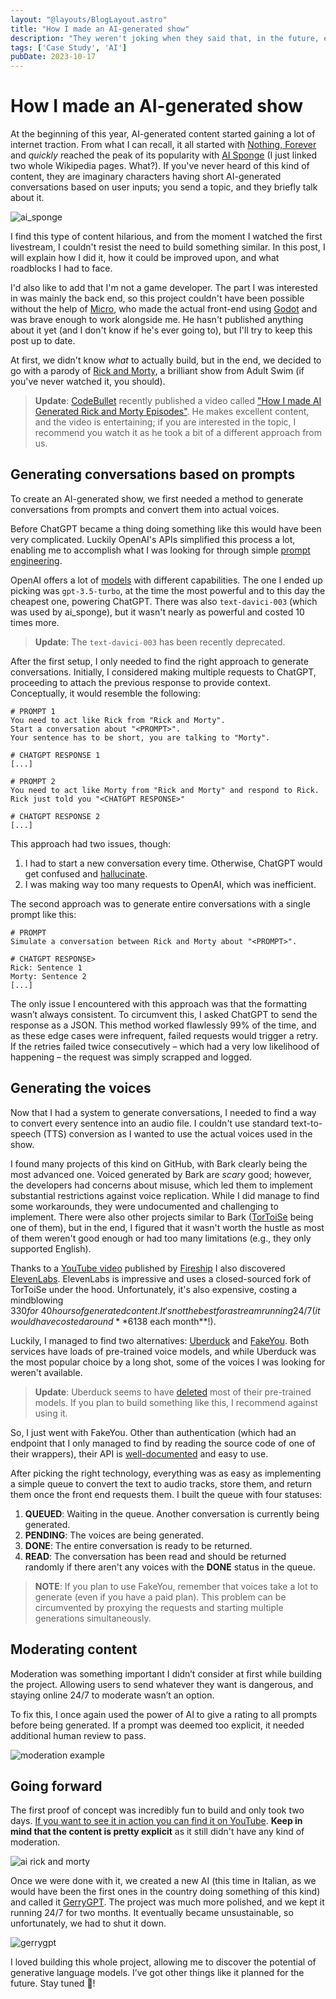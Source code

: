 ```yaml
---
layout: "@layouts/BlogLayout.astro"
title: "How I made an AI-generated show"
description: "They weren't joking when they said that, in the future, entertainment would be artificially generated."
tags: ['Case Study', 'AI']
pubDate: 2023-10-17
---
```



# How I made an AI-generated show

At the beginning of this year, AI-generated content started gaining a lot of internet traction. From what I can recall, it all started with [Nothing, Forever](https://en.wikipedia.org/wiki/Nothing,_Forever) and *quickly* reached the peak of its popularity with [AI Sponge](https://en.wikipedia.org/wiki/Ai_sponge) (I just linked two whole Wikipedia pages. What?). If you've never heard of this kind of content, they are imaginary characters having short AI-generated conversations based on user inputs; you send a topic, and they briefly talk about it.

<Image src={ai_sponge} alt="ai_sponge" />

I find this type of content hilarious, and from the moment I watched the first livestream, I couldn't resist the need to build something similar. In this post, I will explain how I did it, how it could be improved upon, and what roadblocks I had to face.

I'd also like to add that I'm not a game developer. The part I was interested in was mainly the back end, so this project couldn't have been possible without the help of [Micro](https://github.com/zsupermicrowave/), who made the actual front-end using  [Godot](https://godotengine.org/) and was brave enough to work alongside me. He hasn't published anything about it yet (and I don't know if he's ever going to), but I'll try to keep this post up to date.

At first, we didn't know *what* to actually build, but in the end, we decided to go with a parody of [Rick and Morty](https://en.wikipedia.org/wiki/Rick_and_Morty), a brilliant show from Adult Swim (if you've never watched it, you should).

> <span>**Update**: [CodeBullet](https://www.youtube.com/@CodeBullet) recently published a video called ["How I made AI Generated Rick and Morty Episodes"](https://www.youtube.com/watch?v=g39AagVW0s0). He makes excellent content, and the video is entertaining; if you are interested in the topic, I recommend you watch it as he took a bit of a different approach from us.</span>

## Generating conversations based on prompts

To create an AI-generated show, we first needed a method to generate conversations from prompts and convert them into actual voices.

Before ChatGPT became a thing doing something like this would have been very complicated. Luckily OpenAI's APIs simplified this process a lot, enabling me to accomplish what I was looking for through simple [prompt engineering](https://en.wikipedia.org/wiki/Prompt_engineering).

OpenAI offers a lot of [models](https://platform.openai.com/docs/models) with different capabilities. The one I ended up picking was `gpt-3.5-turbo`, at the time the most powerful and to this day the cheapest one, powering ChatGPT. There was also `text-davici-003` (which was used by ai_sponge), but it wasn't nearly as powerful and costed 10 times more.

> <span>**Update**: The `text-davici-003` has been recently deprecated.</span>

After the first setup, I only needed to find the right approach to generate conversations. Initially, I considered making multiple requests to ChatGPT, proceeding to attach the previous response to provide context. Conceptually, it would resemble the following:

```
# PROMPT 1
You need to act like Rick from "Rick and Morty".
Start a conversation about "<PROMPT>".
Your sentence has to be short, you are talking to "Morty".

# CHATGPT RESPONSE 1
[...]

# PROMPT 2
You need to act like Morty from "Rick and Morty" and respond to Rick. 
Rick just told you "<CHATGPT RESPONSE>"

# CHATGPT RESPONSE 2
[...]
```

This approach had two issues, though:
1. I had to start a new conversation every time. Otherwise, ChatGPT would get confused and [hallucinate](https://en.wikipedia.org/wiki/Hallucination_(artificial_intelligence)).
2. I was making way too many requests to OpenAI, which was inefficient.

The second approach was to generate entire conversations with a single prompt like this:

```
# PROMPT
Simulate a conversation between Rick and Morty about "<PROMPT>".

# CHATGPT RESPONSE>
Rick: Sentence 1
Morty: Sentence 2
[...]
```

The only issue I encountered with this approach was that the formatting wasn’t always consistent. To circumvent this, I asked ChatGPT to send the response as a JSON. This method worked flawlessly 99% of the time, and as these edge cases were infrequent, failed requests would trigger a retry. If the retries failed twice consecutively – which had a very low likelihood of happening – the request was simply scrapped and logged.

## Generating the voices 

Now that I had a system to generate conversations, I needed to find a way to convert every sentence into an audio file. I couldn't use standard text-to-speech (TTS) conversion as I wanted to use the actual voices used in the show.

I found many projects of this kind on GitHub, with Bark clearly being the most advanced one. Voiced generated by Bark are *scary* good; however, the developers had concerns about misuse, which led them to implement substantial restrictions against voice replication. While I did manage to find some workarounds, they were undocumented and challenging to implement. There were also other projects similar to Bark ([TorToiSe](https://github.com/neonbjb/tortoise-tts) being one of them), but in the end, I figured that it wasn't worth the hustle as most of them weren't good enough or had too many limitations (e.g., they only supported English).

Thanks to a [YouTube video](https://www.youtube.com/watch?v=_rGXIXyNqpk) published by [Fireship](https://www.youtube.com/c/Fireship) I also discovered [ElevenLabs](https://elevenlabs.io/).
ElevenLabs is impressive and uses a closed-sourced fork of TorToiSe under the hood. Unfortunately, it's also expensive, costing a mindblowing $330 for ~40 hours of generated content. It's not the best for a stream running 24/7 (it would have costed around **$6138 each month**!).

Luckily, I managed to find two alternatives: [Uberduck](https://www.uberduck.ai/) and [FakeYou](https://fakeyou.com). Both services have loads of pre-trained voice models, and while Uberduck was the most popular choice by a long shot, some of the voices I was looking for weren't available.

> <span>**Update**: Uberduck seems to have [deleted](https://www.uberduck.ai/post/new-voice-hosting-policy) most of their pre-trained models. If you plan to build something like this, I recommend against using it.</span>

So, I just went with FakeYou. Other than authentication (which had an endpoint that I only managed to find by reading the source code of one of their wrappers), their API is [well-documented](https://docs.fakeyou.com) and easy to use.

After picking the right technology, everything was as easy as implementing a simple queue to convert the text to audio tracks, store them, and return them once the front end requests them. I built the queue with four statuses:
1. **QUEUED**: Waiting in the queue. Another conversation is currently being generated.
2. **PENDING**: The voices are being generated.
3. **DONE**: The entire conversation is ready to be returned.
4. **READ**: The conversation has been read and should be returned randomly if there aren't any voices with the **DONE** status in the queue.

> <span>**NOTE**:  If you plan to use FakeYou, remember that voices take a lot to generate (even if you have a paid plan). This problem can be circumvented by proxying the requests and starting multiple generations simultaneously.</span>

## Moderating content

Moderation was something important I didn’t consider at first while building the project. Allowing users to send whatever they want is dangerous, and staying online 24/7 to moderate wasn’t an option.

To fix this, I once again used the power of AI to give a rating to all prompts before being generated. If a prompt was deemed too explicit, it needed additional human review to pass.

<Image src={moderation} alt="moderation example" />

## Going forward

The first proof of concept was incredibly fun to build and only took two days. [If you want to see it in action you can find it on YouTube](https://www.youtube.com/watch?v=WoUPiEKB5sM). **Keep in mind that the content is pretty explicit** as it still didn't have any kind of moderation.

<Image src={ai_rick_and_morty} alt="ai rick and morty" />

Once we were done with it, we created a new AI (this time in Italian, as we would have been the first ones in the country doing something of this kind) and called it [GerryGPT](https://youtube.com/@GerryGPT/streams). The project was much more polished, and we kept it running 24/7 for two months. It eventually became unsustainable, so unfortunately, we had to shut it down.

<Image src={gerrygpt} alt="gerrygpt" />

I loved building this whole project, allowing me to discover the potential of generative language models. I’ve got other things like it planned for the future. Stay tuned 🙂!
